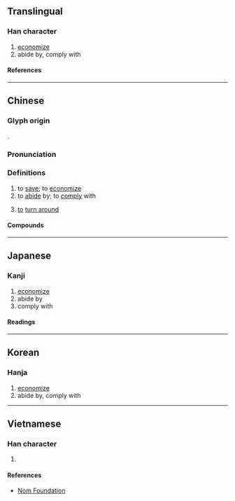 {{character info/new}}
==Translingual==

===Han character===
{{Han char|rn=64|rad=手|as=12|sn=15|four=48046|canj=QTWI|ids=⿰扌尊}}

# [[economize]]
# abide by, comply with

====References====
{{Han ref|kx=0454.220|dkj=12712|dj=0804.020|hdz=31962.070|uh=6499}}

----

==Chinese==
{{zh-forms}}

===Glyph origin===
{{Han etym}}
{{Han compound|手|尊|c1=s|t1=hand|c2=p|ls=psc}}.

===Pronunciation===
{{zh-pron
|m=zǔn
|c=zyun2
|h=pfs=chún
|mc=y
|oc=y
|cat=v
}}

===Definitions===
{{zh-hanzi}}

# to [[save]]; to [[economize]]
# to [[abide]] by; to [[comply]] with
# {{lb|zh|Hakka}} [[to]] [[turn around]]

====Compounds====
{{zh-der|撙省|撙銜|撙節|東撙西節|撙詘|撙撙}}

----

==Japanese==

===Kanji===
{{ja-kanji|grade=|rs=手12}}

# [[economize]]
# abide by
# comply with

====Readings====
{{ja-readings
|on=そん
|kun=おさえる
}}

----

==Korean==

===Hanja===
{{ko-hanja|준}}

# [[economize]]
# abide by, comply with

----

==Vietnamese==

===Han character===
{{vi-readings|rs=手12|reading=tổn}}

# {{defn|lang=vi|sort=手12}}

====References====
* [http://nomfoundation.org/common/nom_details.php?codepoint=6499 Nom Foundation]